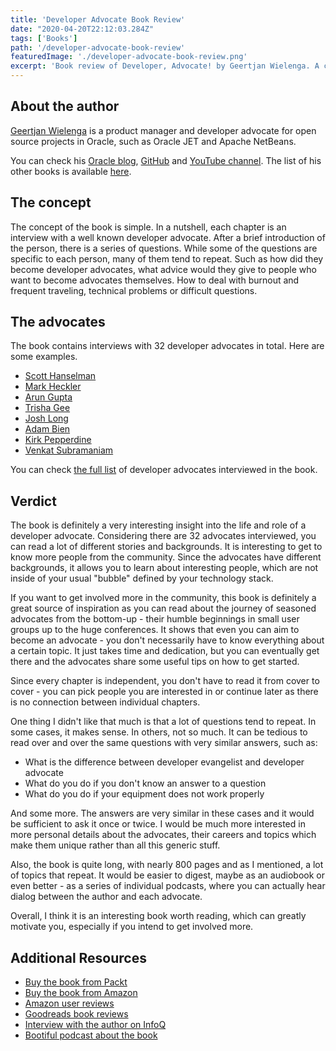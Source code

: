 ```yaml
---
title: 'Developer Advocate Book Review'
date: "2020-04-20T22:12:03.284Z"
tags: ['Books']
path: '/developer-advocate-book-review'
featuredImage: './developer-advocate-book-review.png'
excerpt: 'Book review of Developer, Advocate! by Geertjan Wielenga. A collection of conversations with developer advocates about their work, tech communities and the road to becoming a developer advocate.'
---
```


<PostHeader frontmatter={props.data.mdx.frontmatter} />

## About the author
[Geertjan Wielenga](https://twitter.com/GeertjanW) is a product manager and developer advocate for open source projects in Oracle, such as Oracle JET and Apache NetBeans.

You can check his [Oracle blog](https://blogs.oracle.com/author/geertjan-wielenga), [GitHub](https://github.com/GeertjanWielenga) and [YouTube channel](https://www.youtube.com/user/GeertjanWielenga1/videos). The list of his other books is available [here](https://www.amazon.com/s?i=stripbooks&rh=p_27%3AGeertjan+Wielenga&s=relevancerank&text=Geertjan+Wielenga&ref=dp_byline_sr_book_1).

## The concept
The concept of the book is simple. In a nutshell, each chapter is an interview with a well known developer advocate. After a brief introduction of the person, there is a series of questions. While some of the questions are specific to each person, many of them tend to repeat. Such as how did they become developer advocates, what advice would they give to people who want to become advocates themselves. How to deal with burnout and frequent traveling, technical problems or difficult questions.

## The advocates
The book contains interviews with 32 developer advocates in total. Here are some examples.

- [Scott Hanselman](https://www.hanselman.com/)
- [Mark Heckler](https://twitter.com/mkheck)
- [Arun Gupta](https://twitter.com/arungupta)
- [Trisha Gee](https://trishagee.github.io/)
- [Josh Long](https://joshlong.com/)
- [Adam Bien](http://adam-bien.com/)
- [Kirk Pepperdine](https://twitter.com/javaperftuning)
- [Venkat Subramaniam](https://twitter.com/venkat_s)

You can check [the full list](https://gist.github.com/vojtechruz/db120f75b463adb390e06a17b4999a33) of developer advocates interviewed in the book. 


## Verdict
The book is definitely a very interesting insight into the life and role of a developer advocate. Considering there are 32 advocates interviewed, you can read a lot of different stories and backgrounds. It is interesting to get to know more people from the community. Since the advocates have different backgrounds, it allows you to learn about interesting people, which are not inside of your usual "bubble" defined by your technology stack.

If you want to get involved more in the community, this book is definitely a great source of inspiration as you can read about the journey of seasoned advocates from the bottom-up - their humble beginnings in small user groups up to the huge conferences. It shows that even you can aim to become an advocate - you don't necessarily  have to know everything about a certain topic. It just takes time and dedication, but you can eventually get there and the advocates share some useful tips on how to get started.

Since every chapter is independent, you don't have to read it from cover to cover - you can pick people you are interested in or continue later as there is no connection between individual chapters.

One thing I didn't like that much is that a lot of questions tend to repeat. In some cases, it makes sense. In others, not so much. It can be tedious to read over and over the same questions with very similar answers, such as: 
- What is the difference between developer evangelist and developer advocate
- What do you do if you don't know an answer to a question
- What do you do if your equipment does not work properly

And some more. The answers are very similar in these cases and it would be sufficient to ask it once or twice. I would be much more interested in more personal details about the advocates, their careers and topics which make them unique rather than all this generic stuff.

Also, the book is quite long, with nearly 800 pages and as I mentioned, a lot of topics that repeat. It would be easier to digest, maybe as an audiobook or even better - as a series of individual podcasts, where you can actually hear dialog between the author and each advocate.

Overall, I think it is an interesting book worth reading, which can greatly motivate you, especially if you intend to get involved more.

## Additional Resources
- [Buy the book from Packt](https://www.packtpub.com/business-other/developer-advocate)
- [Buy the book from Amazon](https://www.amazon.com/Developer-Advocate-Conversations-turning-passion/dp/1789138744)
- [Amazon user reviews](https://www.amazon.com/Developer-Advocate-Conversations-turning-passion/dp/1789138744#customerReviews)
- [Goodreads book reviews](https://www.goodreads.com/book/show/48574066-developer-advocate)
- [Interview with the author on InfoQ](https://www.infoq.com/articles/developer-advocate/)
- [Bootiful podcast about the book](https://spring.io/blog/2019/10/04/a-bootiful-podcast-oracle-s-geertjan-wielenga-on-his-new-book-developer-advocate)



